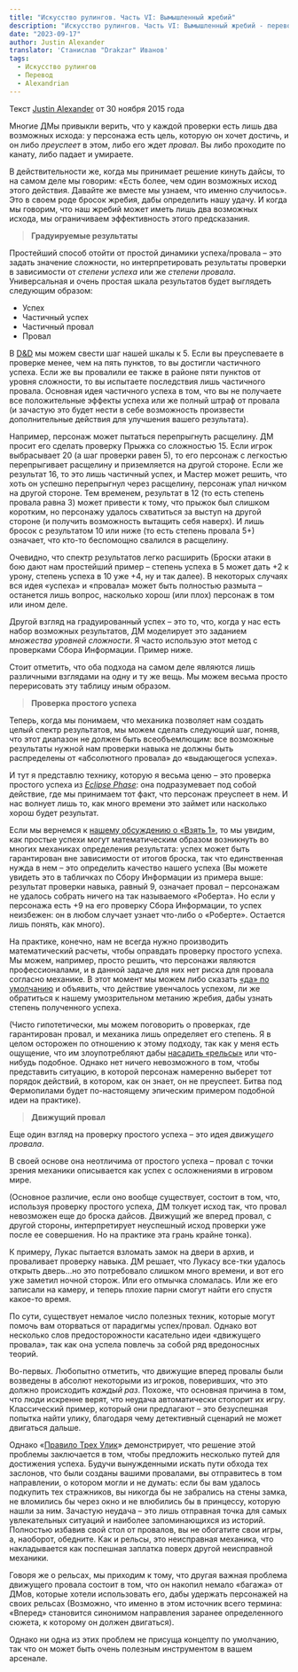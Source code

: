 ```yaml
---
title: "Искусство рулингов. Часть VI: Вымышленный жребий"
description: "Искусство рулингов. Часть VI: Вымышленный жребий - перевод статьи Джастина Александера."
date: "2023-09-17"
author: Justin Alexander
translator: 'Станислав "Drakzar" Иванов'
tags:
  - Искусство рулингов
  - Перевод
  - Alexandrian
---
```


Текст [Justin Alexander](https://vk.com/away.php?to=https://thealexandrian.net/about&cc_key=) от 30 ноября 2015 года

Многие ДМы привыкли верить, что у каждой проверки есть лишь два возможных исхода: у персонажа есть цель, которую он хочет достичь, и он либо _преуспеет_ в этом, либо его ждет _провал_. Вы либо проходите по канату, либо падает и умираете.

В действительности же, когда мы принимает решение кинуть дайсы, то на самом деле мы говорим: «Есть более, чем один возможных исход этого действия. Давайте же вместе мы узнаем, что именно случилось». Это в своем роде бросок жребия, дабы определить нашу удачу. И когда мы говорим, что наш жребий может иметь лишь два возможных исхода, мы ограничиваем эффективность этого предсказания.

> **Градуируемые результаты**

Простейший способ отойти от простой динамики успеха/провала – это задать значение сложности, но интерпретировать результаты проверки в зависимости от _степени успеха_ или же _степени провала_. Универсальная и очень простая шкала результатов будет выглядеть следующим образом:

- Успех
- Частичный успех
- Частичный провал
- Провал

В [D&D](https://vk.com/away.php?to=http%3A%2F%2Fwww.amazon.com%2Fexec%2Fobidos%2FASIN%2F0786928867%2Fdigitalcomi0a-20&cc_key=) мы можем свести шаг нашей шкалы к 5. Если вы преуспеваете в проверке менее, чем на пять пунктов, то вы достигли частичного успеха. Если же вы провалили ее также в районе пяти пунктов от уровня сложности, то вы испытаете последствия лишь частичного провала. Основная идея частичного успеха в том, что вы не получаете все положительные эффекты успеха или же полный штраф от провала (и зачастую это будет нести в себе возможность произвести дополнительные действия для улучшения вашего результата).

Например, персонаж может пытаться перепрыгнуть расщелину. ДМ просит его сделать проверку Прыжка со сложностью 15. Если игрок выбрасывает 20 (а шаг проверки равен 5), то его персонаж с легкостью перепрыгивает расщелину и приземляется на другой стороне. Если же результат 16, то это лишь частичный успех, и Мастер может решить, что хоть он успешно перепрыгнул через расщелину, персонаж упал ничком на другой стороне. Тем временем, результат в 12 (то есть степень провала равна 3) может привести к тому, что прыжок был слишком коротким, но персонажу удалось схватиться за выступ на другой стороне (и получить возможность вытащить себя наверх). И лишь бросок с результатом 10 или ниже (то есть степень провала 5+) означает, что кто-то беспомощно свалился в расщелину.

Очевидно, что спектр результатов легко расширить (Броски атаки в бою дают нам простейший пример – степень успеха в 5 может дать +2 к урону, степень успеха в 10 уже +4, ну и так далее). В некоторых случаях вся идея «успеха» и «провала» может быть полностью размыта – останется лишь вопрос, насколько хорош (или плох) персонаж в том или ином деле.

Другой взгляд на градуированный успех – это то, что, когда у нас есть набор возможных результатов, ДМ моделирует это заданием _множества уровней сложности_. Я часто использую этот метод с проверками Сбора Информации. Пример ниже.

Стоит отметить, что оба подхода на самом деле являются лишь различными взглядами на одну и ту же вещь. Мы можем весьма просто перерисовать эту таблицу иным образом.

> **Проверка простого успеха**

Теперь, когда мы понимаем, что механика позволяет нам создать целый спектр результатов, мы можем сделать следующий шаг, поняв, что этот диапазон не должен быть всеобъемлющим: все возможные результаты нужной нам проверки навыка не должны быть распределены от «абсолютного провала» до «выдающегося успеха».

И тут я представлю технику, которую я весьма ценю – это проверка простого успеха из _[Eclipse Phase](https://vk.com/away.php?to=http%3A%2F%2Fwww.amazon.com%2Fexec%2Fobidos%2FASIN%2F0984583505%2Fdigitalcomi0a-20&cc_key=)_: она подразумевает под собой действие, где мы принимаем тот факт, что персонаж преуспеет в нем. И нас волнует лишь то, как много времени это займет или насколько хорош будет результат.

Если мы вернемся к [нашему обсуждению о «Взять 1»](https://vk.com/away.php?to=https%3A%2F%2Fthealexandrian.net%2Fwordpress%2F38039%2Froleplaying-games%2Fart-of-rulings-part-5-skill-and-difficulty&cc_key=), то мы увидим, как простые успехи могут математическим образом возникнуть во многих механиках определения результата: успех может быть гарантирован вне зависимости от итогов броска, так что единственная нужда в нем – это определить качество нашего успеха (Вы можете увидеть это в табличках по Сбору Информации из примера выше: результат проверки навыка, равный 9, означает провал – персонажам не удалось собрать ничего на так называемого «Роберта». Но если у персонажа есть +9 на его проверку Сбора Информации, то успех неизбежен: он в любом случает узнает что-либо о «Роберте». Остается лишь понять, как много).

На практике, конечно, нам не всегда нужно производить математический расчеты, чтобы оправдать проверку простого успеха. Мы можем, например, просто решить, что персонажи являются профессионалами, и в данной задаче для них нет риска для провала согласно механике. В этот момент мы можем либо сказать [«да» по умолчанию](https://vk.com/away.php?to=https%3A%2F%2Fthealexandrian.net%2Fwordpress%2F38013%2Froleplaying-games%2Fart-of-rulings-part-4-default-to-yes&cc_key=) и объявить, что действие увенчалось успехом, ли же обратиться к нашему умозрительном метанию жребия, дабы узнать степень полученного успеха.

(Чисто гипотетически, мы можем поговорить о проверках, где гарантирован провал, и механика лишь определяет его степень. Я в целом осторожен по отношению к этому подходу, так как у меня есть ощущение, что им злоупотребляют дабы [насадить «рельсы»](https://vk.com/away.php?to=https%3A%2F%2Fthealexandrian.net%2Fwordpress%2F36900%2Froleplaying-games%2Fthe-railroading-manifesto&cc_key=) или что-нибудь подобное. Однако нет ничего невозможного в том, чтобы представить ситуацию, в которой персонаж намеренно выберет тот порядок действий, в котором, как он знает, он не преуспеет. Битва под Фермопилами будет по-настоящему эпическим примером подобной идеи на практике).

> **Движущий провал**

Еще один взгляд на проверку простого успеха – это идея _движущего провала_.

В своей основе она неотличима от простого успеха – провал с точки зрения механики описывается как успех с осложнениями в игровом мире.

(Основное различие, если оно вообще существует, состоит в том, что, используя проверку простого успеха, ДМ толкует исход так, что провал невозможен еще до броска дайсов. Движущий же вперед провал, с другой стороны, интерпретирует неуспешный исход проверки уже после ее совершения. Но на практике эта грань крайне тонка).

К примеру, Лукас пытается взломать замок на двери в архив, и проваливает проверку навыка. ДМ решает, что Лукасу все-тки удалось открыть дверь…но это потребовало слишком много времени, и вот его уже заметил ночной сторож. Или его отмычка сломалась. Или же его записали на камеру, и теперь плохие парни смогут найти его спустя какое-то время.

По сути, существует немалое число полезных техник, которые могут помочь вам оторваться от парадигмы успех/провал. Однако вот несколько слов предосторожности касательно идеи «движущего провала», так как она успела повлечь за собой ряд вредоносных теорий.

Во-первых. Любопытно отметить, что движущие вперед провалы были возведены в абсолют некоторыми из игроков, поверивших, что это должно происходить _каждый раз_. Похоже, что основная причина в том, что люди искренне верят, что неудача автоматически стопорит их игру. Классический пример, который они предлагают – это безуспешная попытка найти улику, благодаря чему детективный сценарий не может двигаться дальше.

Однако «[Правило Трех Улик](https://vk.com/away.php?to=https%3A%2F%2Fthealexandrian.net%2Fwordpress%2F1118%2Froleplaying-games%2Fthree-clue-rule&cc_key=)» демонстрирует, что решение этой проблемы заключается в том, чтобы предложить несколько путей для достижения успеха. Будучи вынужденными искать пути обхода тех заслонов, что были созданы вашими провалами, вы отправитесь в том направлении, о котором могли и не думать: если бы вам удалось подкупить тех стражников, вы никогда бы не забрались на стены замка, не вломились бы через окно и не влюбились бы в принцессу, которую нашли за ним. Зачастую неудача – это лишь отправная точка для самых увлекательных ситуаций и наиболее запоминающихся из историй. Полностью избавив свой стол от провалов, вы не обогатите свои игры, а, наоборот, обедните. Как и рельсы, это неисправная механика, что накладывается как поспешная заплатка поверх другой неисправной механики.

Говоря же о рельсах, мы приходим к тому, что другая важная проблема движущего провала состоит в том, что он накопил немало «багажа» от ДМов, которые хотели использовать его, дабы удержать персонажей на своих рельсах (Возможно, что именно в этом источник всего термина: «Вперед» становится синонимом направления заранее определенного сюжета, к которому он должен двигаться).

Однако ни одна из этих проблем не присуща концепту по умолчанию, так что он может быть очень полезным инструментом в вашем арсенале.
